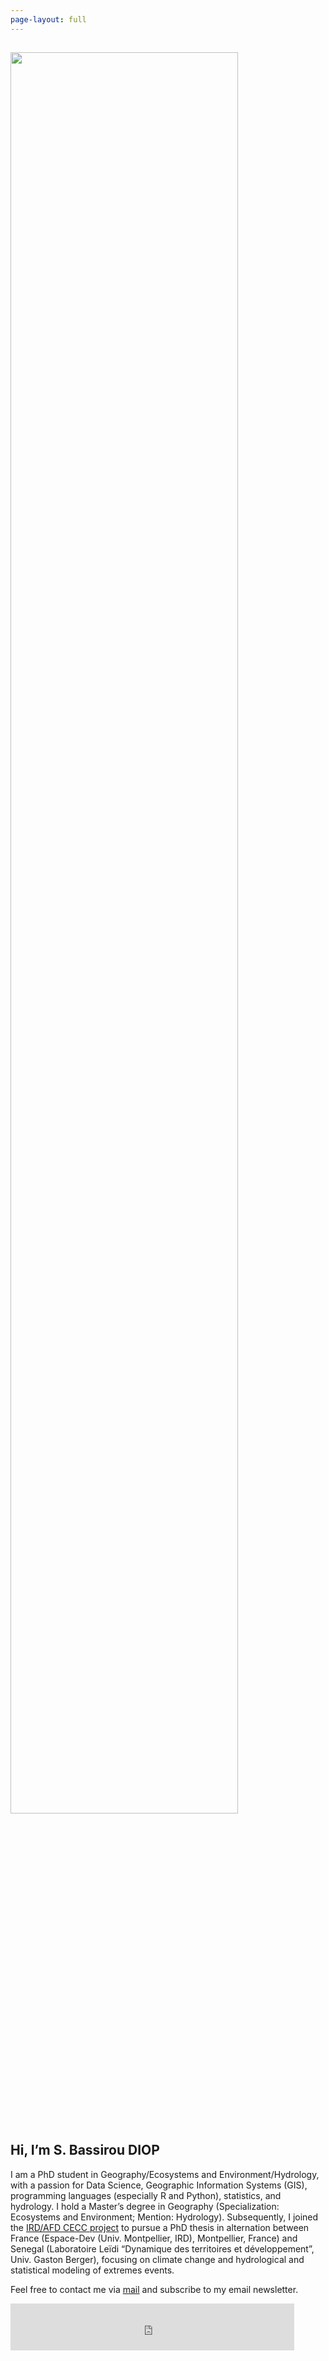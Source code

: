 ```yaml
---
page-layout: full
---
```


::: {.grid}

::: {.g-col-12 .g-col-md-1}
:::

::: {.g-col-12 .g-col-md-5}
#
![](img/maison_de_la_nature.jpg){width="85%"}
:::

::: {.g-col-12 .g-col-md-5}

::: {class=welcome_head}
## Hi, I'm S. Bassirou DIOP
:::

I am a PhD student in Geography/Ecosystems and Environment/Hydrology, with a passion for Data Science, Geographic Information Systems (GIS), programming languages (especially R and Python), statistics, and hydrology. I hold a Master's degree in Geography (Specialization: Ecosystems and Environment; Mention: Hydrology). Subsequently, I joined the [IRD/AFD CECC project](http://www.projet-cecc.org/) to pursue a PhD thesis in alternation between France (Espace-Dev (Univ. Montpellier, IRD), Montpellier, France) and Senegal (Laboratoire Leïdi “Dynamique des territoires et développement”, Univ. Gaston Berger), focusing on climate change and hydrological and statistical modeling of extremes events.

Feel free to contact me via [mail](mailto:09.bachir.diop.10@gmail.com) and subscribe to my email newsletter.


<iframe src="https://embeds.beehiiv.com/6ea85d8c-8a94-42b4-afa0-9fbf75b5ccb0?slim=true" data-test-id="beehiiv-embed" height="45" frameborder="0" scrolling="no" style="margin: 0; border-radius: 0px !important; background-color: transparent; height: 75px; width: 90%;"></iframe>

:::

::: {.g-col-12 .g-col-md-1}
:::

:::
